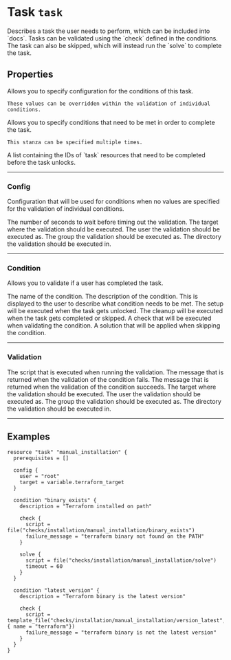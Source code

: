 
# Task `task`

<Intro>
Describes a task the user needs to perform, which can be included into `docs`.
Tasks can be validated using the `check` defined in the conditions. 
The task can also be skipped, which will instead run the `solve` to complete the task.
</Intro>

## Properties

<Properties>
  <Property name="config" type="#config" value="">
    Allows you to specify configuration for the conditions of this task.

    These values can be overridden within the validation of individual conditions.
  </Property>

  <Property name="condition" type="#condition" value="">
    Allows you to specify conditions that need to be met in order to complete the task.

    This stanza can be specified multiple times.
  </Property>

  <Property name="prerequisites" type="[]string" value="">
    A list containing the IDs of `task` resources that need to be completed before the task unlocks.
  </Property>
</Properties>

---

### Config

Configuration that will be used for conditions when no values are specified for the validation of individual conditions.

<Properties>
  <Property name="timeout" type="int" value="10">
    The number of seconds to wait before timing out the validation.
  </Property>

  <Property name="target" type="string" value="">
    The target where the validation should be executed.
  </Property>

  <Property name="user" type="string" value="">
    The user the validation should be executed as.
  </Property>

  <Property name="group" type="string" value="">
    The group the validation should be executed as.
  </Property>

  <Property name="working_directory" type="string" value="">
    The directory the validation should be executed in.
  </Property>
</Properties>


---

### Condition

Allows you to validate if a user has completed the task.

<Properties>
  <Property name="name" type="string" required="true" value="">
    The name of the condition.
  </Property>

  <Property name="description" type="string" required="true" value="">
    The description of the condition. 
    This is displayed to the user to describe what condition needs to be met.
  </Property>

  <Property name="setup" type="#validation" value="">
    The setup will be executed when the task gets unlocked.
  </Property>

  <Property name="cleanup" type="#validation" value="">
    The cleanup will be executed when the task gets completed or skipped.
  </Property>

  <Property name="check" type="#validation" value="">
    A check that will be executed when validating the condition.
  </Property>

  <Property name="solve" type="#validation" value="">
    A solution that will be applied when skipping the condition.
  </Property>
</Properties>

---

### Validation

<Properties>
  <Property name="script" type="string" required="true" value="">
    The script that is executed when running the validation.
  </Property>

  <Property name="failure_message" type="string" required="true" value="">
    The message that is returned when the validation of the condition fails.
  </Property>

  <Property name="success_message" type="string" value="">
    The message that is returned when the validation of the condition succeeds.
  </Property>

  <Property name="target" type="string" value="">
    The target where the validation should be executed.
  </Property>

  <Property name="user" type="string" value="">
    The user the validation should be executed as.
  </Property>

  <Property name="group" type="string" value="">
    The group the validation should be executed as.
  </Property>

  <Property name="working_directory" type="string" value="">
    The directory the validation should be executed in.
  </Property>
</Properties>

---

## Examples

```hcl
resource "task" "manual_installation" {
  prerequisites = []
  
  config {
    user = "root"
    target = variable.terraform_target
  }

  condition "binary_exists" {
    description = "Terraform installed on path"

    check {
      script = file("checks/installation/manual_installation/binary_exists")
      failure_message = "terraform binary not found on the PATH"
    }

    solve {
      script = file("checks/installation/manual_installation/solve")
      timeout = 60
    }
  }

  condition "latest_version" {
    description = "Terraform binary is the latest version"

    check {
      script = template_file("checks/installation/manual_installation/version_latest", { name = "terraform"})
      failure_message = "terraform binary is not the latest version"
    }
  }
}
```